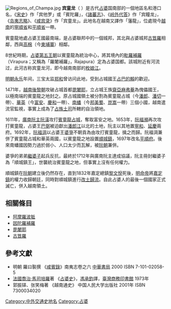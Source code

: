 [[File:Regions_of_Champa.jpg|thumb]]
'''宾童龙'''（{{lang-sa|पाण्डुरङ्ग}} {{IAST|''Pāṇḍuraṅga''}}）是古代[[占婆|占婆]]国南部的一個地區名和港口名，《[[宋史|宋史]]》作「宾他罗」或「賓陀羅」，《[[諸蕃志|諸蕃志]]》、《[[岭外代答|岭外代答]]》作「宾瞳龙」， 《[[岛夷志略|岛夷志略]]》、《[[咸宾录|咸宾录]]》作「宾童龙」。此地名在越南又譯作「藩龍」，位處現今[[越南|越南]]的[[寧順省|寧順省]]和[[平順省|平順省]]一帶。

賓童龍地處占婆王國最南端，是占婆聯邦中的一個城邦，其北與占婆城邦[[古笪羅|古笪羅]]相鄰，西與[[高棉帝國|高棉]]（今[[柬埔寨|柬埔寨]]）相鄰。

8世紀時期，[[占婆第五王朝|占婆第五王朝]]以賓童龍為統治中心，將其境內的[[毗羅補羅|毗羅補羅]]（Virapura；又稱為「羅闍補羅」，Rajapura）定為占婆国都。該城附近有河流过，此河古称宾童龙河，即今越南南部的[[枚娘江|枚娘江]]。

[[明朝|明朝]][[永乐_(明朝)|永乐]]年间，三宝太监[[郑和|郑和]]曾访问此地，受到占城國王[[占巴的賴|占巴的賴]]的歡迎。

1471年，[[越南|越南]][[後黎朝|後黎朝]]攻破占城首都[[毘闍耶_(占婆)|毘闍耶]]，立占城王族[[齋亞麻弗菴|齋亞麻弗菴]]為傀儡國王，以極南端的賓童龍之地封之。原占城國領土被分割為賓童龍占城（今[[潘郎-塔占市|潘郎]]、[[潘切市|潘切]]一帶）、[[華英國|華英]]（今[[富安省|富安]]、[[慶和省|慶和]]一帶）、[[南蟠國|南蟠]]（今[[邦美蜀市|邦美蜀]]、[[崑嵩市|崑嵩]]一帶）三個小國，越南遣流官監視，事實上成為了[[占族|占族]][[土司|土司]]所轄的自治領地。

1611年，[[阮主|廣南阮主]][[阮潢|阮潢]]攻打[[賓童龍占城|賓童龍占城]]，奪取富安之地。1653年，[[阮福瀕|阮福瀕]]再次攻打賓童龍，占婆王[[巴弼|巴弼]]被迫獻出[[潘郎江|潘郎江]]以北的土地，阮主以其地置[[寧和|寧和]]、[[延慶縣_(越南)|延慶]]兩府。1692年，[[阮福淍|阮福淍]]以占婆王[[婆爭|婆爭]]不朝貢為由攻打賓童龍，擒之而歸。阮福淍兼併了賓童龍占城和華英兩國，以賓童龍之地設置[[順城鎮|順城鎮]]，1697年改名[[平順省|平順府]]。後來南蟠國因勢力過於弱小、人口太少而瓦解，被[[阮朝|阮朝]]兼併。

婆爭的弟弟[[繼婆子|繼婆子]]起兵反抗，最終於1712年與廣南阮主達成協議，阮主冊封繼婆子為「順城鎮王」，世襲統治賓童龍之地，但事實上沒有任何權力。

順城鎮在[[阮朝|阮朝]]建立後仍然存在，直到1832年嘉定總鎮[[黎文悅|黎文悅]]死後，[[明命帝|明命帝]]將[[嘉定镇_(越南)|嘉定鎮]]的權力收歸朝廷，同時對順城鎮進行[[改土歸流|改土歸流]]。自此占婆人的最後一個國家正式滅亡，併入越南領土。

==相關條目==
*[[阿摩羅波胝_(占婆)|阿摩羅波胝]]
*[[因陀羅補羅_(占婆)|因陀羅補羅]]
*[[毘闍耶_(占婆)|毘闍耶]]
*[[古笪羅|古笪羅]]

==參考文獻==
* 明朝 羅曰褧撰 《[[咸賓錄|咸賓錄]]》南夷志卷之六 [[中華書局|中華書局]] 2000 ISBN 7-101-02058-5
* [[法國|法國]][[喬治·馬司培羅|喬治·馬司培羅]]著 《[[占婆史|占婆史]]》，[[馮承鈞|馮承鈞]]譯，[[臺灣商務印書館|臺灣商務印書館]] 1973年 
*郭振铎、张笑梅著 《越南通史》 中国人民大学出版社 2001年 ISBN 7300034020
[[Category:中外交通史地名|Category:中外交通史地名]]
[[Category:占婆|Category:占婆]]